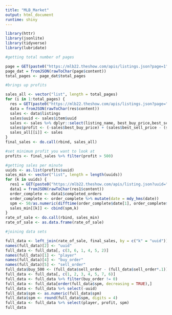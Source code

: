```yaml
---
title: "MLB_Market"
output: html_document
runtime: shiny
---
```


```r
library(httr)
library(jsonlite)
library(tidyverse)
library(lubridate)

#getting total number of pages

page = GET(paste0("https://mlb22.theshow.com/apis/listings.json?page=1"))
page_dat = fromJSON(rawToChar(page$content))
total_pages <- page_dat$total_pages

#brings up profits

sales_all <- vector("list", length = total_pages)
for (i in 1:total_pages) {
  res = GET(paste0("https://mlb22.theshow.com/apis/listings.json?page=",i,""))
  data = fromJSON(rawToChar(res$content))
  sales <- data$listings
  sales$uuid <- sales$item$uuid
  sales <- sales %>% dplyr::select(listing_name, best_buy_price,best_sell_price,uuid)
  sales$profit <- (-sales$best_buy_price) + (sales$best_sell_price - (sales$best_sell_price*.1))
  sales_all[[i]] <- sales
}
final_sales <- do.call(rbind, sales_all)

#set minimum profit you want to look at
profits <- final_sales %>% filter(profit > 500)

#getting sales per minute
uuids <- as.list(profits$uuid)
sales_min <- vector("list", length = length(uuids))
for (k in uuids) {
  res1 = GET(paste0("https://mlb22.theshow.com/apis/listing.json?uuid=",k,""))
  data1 = fromJSON(rawToChar(res1$content))
  order_complete <- data1$completed_orders
  order_complete <- order_complete %>% mutate(date = mdy_hms(date))
  spm <- 50/as.numeric(difftime(order_complete$date[1], order_complete$date[50], units = "mins"))
  sales_min[[k]] <- cbind(spm,k)
}
rate_of_sale <- do.call(rbind, sales_min)
rate_of_sale <- as.data.frame(rate_of_sale)

#joining data sets

full_data <- left_join(rate_of_sale, final_sales, by = c("k" = "uuid"))
names(full_data)[2] <- "uuid"
full_data <- full_data[, c(3, 6, 1, 4, 5, 2)]
names(full_data)[1] <- "player"
names(full_data)[4] <- "buy_order"
names(full_data)[5] <- "sell_order"
full_data$buy_500 <- (full_data$sell_order - (full_data$sell_order*.1)) - 500
full_data <- full_data[, c(1, 2, 3, 4, 5, 7, 6)]
full_data <- full_data %>% filter(buy_order != 0)
full_data <- full_data[order(full_data$spm, decreasing = TRUE),]
full_data <- full_data %>% select(-uuid)
full_data$spm <- as.numeric(full_data$spm)
full_data$spm <- round(full_data$spm, digits = 4)
full_data <- full_data %>% select(player, profit, spm)
full_data
```
